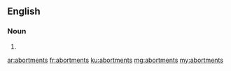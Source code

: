 ==English==

===Noun===
{{head|en}}

# {{plural of|abortment}}

[[ar:abortments]]
[[fr:abortments]]
[[ku:abortments]]
[[mg:abortments]]
[[my:abortments]]